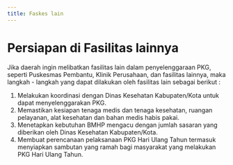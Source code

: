 ```yaml
---
title: Faskes lain
---
```

# Persiapan di Fasilitas lainnya

Jika daerah ingin melibatkan fasilitas lain dalam penyelenggaraan PKG, seperti Puskesmas Pembantu, Klinik Perusahaan, dan fasilitas lainnya, maka langkah - langkah yang dapat dilakukan oleh fasilitas lain sebagai berikut :

1. Melakukan koordinasi dengan Dinas Kesehatan Kabupaten/Kota untuk dapat menyelenggarakan PKG.
2. Memastikan kesiapan tenaga medis dan tenaga kesehatan, ruangan pelayanan, alat kesehatan dan bahan medis habis pakai.
3. Menetapkan kebutuhan BMHP mengacu dengan jumlah sasaran yang diberikan oleh Dinas Kesehatan Kabupaten/Kota.
4. Membuat perencanaan pelaksanaan PKG Hari Ulang Tahun termasuk menyiapkan sambutan yang ramah bagi masyarakat yang melakukan PKG Hari Ulang Tahun.

